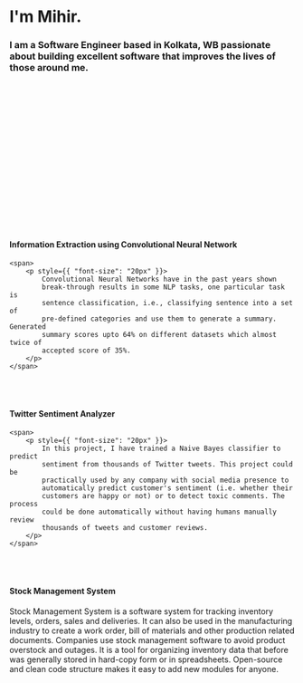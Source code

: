 
## <HeroTextLoop />

<div>
    <span>
        <h1>
            I'm <span style={{ color: "red" }}>Mihir.</span>
        </h1>
    </span>
</div>

### I am a Software Engineer based in Kolkata, WB passionate about building excellent software that improves the lives of those around me.

<br />
<br />
<br />

#### <GetInTouch />

<br />
<br />
<br />
<br />
<br />
<br />
<br />
<br />
<br />
<br />
<br />

<div id="aboutme">
    <Title num="01.  " text="  About Me" />
    <p>
        Howdy, I'm Mihir! I was born and raised in Bihar (no, I don't have an
        accent), and am currently living in Kolkata. I am a Software Engineer and Data Analysis enthusiast.
    </p>
    <p>
        I’ve always sought out opportunities and challenges that are meaningful
        to me. As a software engineer, I enjoy using my obsessive attention to detail,
        my unequivocal love for making things, and my mission-driven work ethic to literally
        change the world. That's why I’m excited to make a big impact at a high growth company.
    </p>
    <p>
        I started in tech with internships, freelance service and part time positions during college. Shortly after graduating from <span style={{color: "red"}}>Sikkim Manipal Institute of Technology</span>, I joined the engineering team at <span style={{color: "red"}}>Nomura Research Institute Financial Technologies</span> where I work on a comprehensive back office solution for implementing STP in post-trade lifecycle management.
    </p>
    <p>
        Most of my positions utilized agile-like development processes using JIRA. I can help everywhere in the stack and I love wearing multiple hats to an extent. Although, I do think my most strongest skills are in Data Analysis and Software Engineering.
    </p>

</div>

<br />
<br />
<br />
<br />
<br />
<br />
<br />
<br />
<br />

<div id="workex">
    <Title num="02. " text=" Where I've Worked" />
</div>
<div>
    <h4>
        Software Engineer&nbsp;
        <span style={{ color: "red" }}>
            @ Nomura Research Institute Fintech
        </span>
    </h4>
    <p style={{ "font-size": "20px" }}>August, 2020 - Present</p>
</div>

-   Work with **Elastic Search** which reduced the data importing time by **18x** and search time by **2.5x**
-   Communicate and collaborate with multi-disciplinary teams of engineers, designers and analyst

<br />
<br />
<div>
    <h4>
        Software Engineer Intern&nbsp;
        <span style={{ color: "red" }}>
            @ Nomura Research Institute Fintech
        </span>
    </h4>
    <span>
        <p style={{ "font-size": "20px" }}>
            Jan - July, 2020 &nbsp; &bull; &nbsp; 7 Months
        </p>
    </span>
</div>

-   Contributed in core features across the entire stack of DLT integrated back-office solution, <a href="http://www.nrifintech.com/solution-for-broker-dealers.html" target="_blank" id="customa">I-STAR/GV</a>
-   Developed **Trade and Settlement** features, aligned with ASX's CHESS replacement program
-   Written modern, performant, and robust code to enchance **Trade Screens** and add **Warning Features**
-   Developed a clear knowledge of Financial Market and low-level understanding of stock market

<br />
<br />
<br />
<br />
<br />
<br />
<br />
<br />
<br />

<div id="projects">
    <Title num="03. " text=" Projects">
        <Link to={replaceSlashes(`/projects`)}>Read all posts</Link>
    </Title>

</div>

<div>
    <div>
    <TLink as={Link} to={`/about`} sx={{ fontSize: [1, 2, 3], color: `text` }}>
        <h4>Information Extraction using Convolutional Neural Network</h4>
    </TLink>

</div>
    
    <span>
        <p style={{ "font-size": "20px" }}>
            Convolutional Neural Networks have in the past years shown
            break-through results in some NLP tasks, one particular task is
            sentence classification, i.e., classifying sentence into a set of
            pre-defined categories and use them to generate a summary. Generated
            summary scores upto 64% on different datasets which almost twice of
            accepted score of 35%.
        </p>
    </span>
</div>

<br />
<br />

<div>
    <div>
    <TLink as={Link} to={`/about`} sx={{ fontSize: [1, 2, 3], color: `text` }}>
        <h4>Twitter Sentiment Analyzer</h4>
    </TLink>

</div>
    
    <span>
        <p style={{ "font-size": "20px" }}>
            In this project, I have trained a Naive Bayes classifier to predict
            sentiment from thousands of Twitter tweets. This project could be
            practically used by any company with social media presence to
            automatically predict customer's sentiment (i.e. whether their
            customers are happy or not) or to detect toxic comments. The process
            could be done automatically without having humans manually review
            thousands of tweets and customer reviews.
        </p>
    </span>
</div>

<br />
<br />

<div>
    <TLink as={Link} to={`/about`} sx={{ fontSize: [1, 2, 3], color: `text` }}>
        <h4>Stock Management System</h4>
    </TLink>

</div>
<div>
    <p style={{ "font-size": "20px" }}>
        Stock Management System is a software system for tracking inventory
        levels, orders, sales and deliveries. It can also be used in the
        manufacturing industry to create a work order, bill of materials and
        other production related documents. Companies use stock management
        software to avoid product overstock and outages. It is a tool for
        organizing inventory data that before was generally stored in
        hard-copy form or in spreadsheets. Open-source and clean code
        structure makes it easy to add new modules for anyone.
    </p>
    </div>

<br />
<br />
<br />
<br />
<br />
<br />
<br />
<br />
<br />

<div id="skills">
    <Title num="04. " text=" Skills and Expertise" />

</div>

<SkillLists />

<br />
<br />
<br />
<br />
<br />
<br />
<br />
<br />
<br />

<div id="contact">
    <Title num="05. " text=" Contact" />

</div>

### OK, LET’S CREATE SOMETHING GREAT

<br />
<br />

<ContactList />
